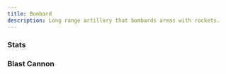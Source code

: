 ```yaml
---
title: Bombard
description: Long range artillery that bombards areas with rockets.
---
```



### Stats

<FrameBlock
    size="1"
    armor="2"
    power="2"
    cybersecurity="4"
    cyberattack="1d6"
    sensors="30"
    hp="10"
    speed="1"
    heatCap="8"
    repairCap="1"
    torque="+0"
    maneuver="-6"
    systems="+2"
    engineering="+4"
    description="Long range artillery that bombards areas with rockets." />

### Blast Cannon

<MountBlock
    tags="Major Cannon, Explosive, Arcing, Knockback 2, Loading"
    range="30"
    blast="2"
    attack="2d4"
    details="Attacks made with this weapon are rolled at the start of your next turn. Targets hit with the weapon are knocked prone."
    details2="Create three hexes of difficult terrain after attack lands."
    description="An upscaled version of a conventional mortar, this cannon excels at firing upwards and over obstacles. The attack can be avoided due to this travel time, but slower forces will still be caught in its massive blast." />
